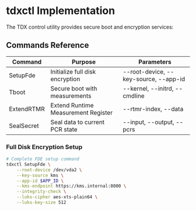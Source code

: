 

# tdxctl Implementation

The TDX control utility provides secure boot and encryption services:

## Commands Reference

<table className="w-full my-4">
  <thead>
    <tr className="bg-gray-100">
      <th className="p-3 text-left">Command</th>
      <th className="p-3 text-left">Purpose</th>
      <th className="p-3 text-left">Parameters</th>
    </tr>
  </thead>
  <tbody>
    <tr>
      <td className="p-3 font-mono">SetupFde</td>
      <td className="p-3">Initialize full disk encryption</td>
      <td className="p-3">--root-device, --key-source, --app-id</td>
    </tr>
    <tr className="bg-gray-50">
      <td className="p-3 font-mono">Tboot</td>
      <td className="p-3">Secure boot with measurements</td>
      <td className="p-3">--kernel, --initrd, --cmdline</td>
    </tr>
    <tr>
      <td className="p-3 font-mono">ExtendRTMR</td>
      <td className="p-3">Extend Runtime Measurement Register</td>
      <td className="p-3">--rtmr-index, --data</td>
    </tr>
    <tr className="bg-gray-50">
      <td className="p-3 font-mono">SealSecret</td>
      <td className="p-3">Seal data to current PCR state</td>
      <td className="p-3">--input, --output, --pcrs</td>
    </tr>
  </tbody>
</table>

### Full Disk Encryption Setup

```bash
# Complete FDE setup command
tdxctl SetupFde \
    --root-device /dev/vda2 \
    --key-source kms \
    --app-id $APP_ID \
    --kms-endpoint https://kms.internal:8000 \
    --integrity-check \
    --luks-cipher aes-xts-plain64 \
    --luks-key-size 512
```
